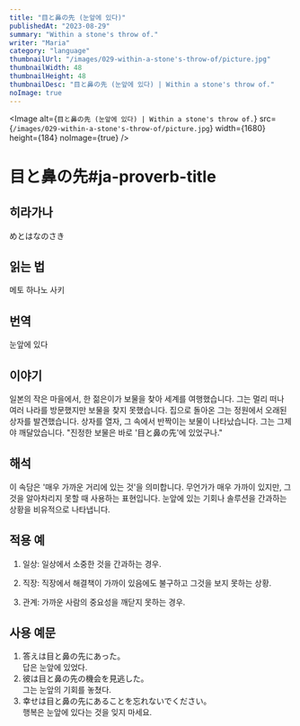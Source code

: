 ```yaml
---
title: "目と鼻の先 (눈앞에 있다)"
publishedAt: "2023-08-29"
summary: "Within a stone's throw of."
writer: "Maria"
category: "language"
thumbnailUrl: "/images/029-within-a-stone's-throw-of/picture.jpg"
thumbnailWidth: 48
thumbnailHeight: 48
thumbnailDesc: "目と鼻の先 (눈앞에 있다) | Within a stone's throw of."
noImage: true
---
```


<Image
  alt={`目と鼻の先 (눈앞에 있다) | Within a stone's throw of.`}
  src={`/images/029-within-a-stone's-throw-of/picture.jpg`}
  width={1680}
  height={184}
  noImage={true}
/>

# 目と鼻の先#ja-proverb-title

## 히라가나

めとはなのさき

## 읽는 법

메토 하나노 사키

## 번역

눈앞에 있다

## 이야기

일본의 작은 마을에서, 한 젊은이가 보물을 찾아 세계를 여행했습니다. 그는 멀리 떠나 여러 나라를 방문했지만 보물을 찾지 못했습니다. 집으로 돌아온 그는 정원에서 오래된 상자를 발견했습니다. 상자를 열자, 그 속에서 반짝이는 보물이 나타났습니다. 그는 그제야 깨달았습니다. "진정한 보물은 바로 '目と鼻の先'에 있었구나."

## 해석

이 속담은 '매우 가까운 거리에 있는 것'을 의미합니다. 무언가가 매우 가까이 있지만, 그것을 알아차리지 못할 때 사용하는 표현입니다. 눈앞에 있는 기회나 솔루션을 간과하는 상황을 비유적으로 나타냅니다.

## 적용 예

1. 일상: 일상에서 소중한 것을 간과하는 경우.

2. 직장: 직장에서 해결책이 가까이 있음에도 불구하고 그것을 보지 못하는 상황.

3. 관계: 가까운 사람의 중요성을 깨닫지 못하는 경우.

## 사용 예문

1. 答えは目と鼻の先にあった。<br /> 답은 눈앞에 있었다.
2. 彼は目と鼻の先の機会を見逃した。<br /> 그는 눈앞의 기회를 놓쳤다.
3. 幸せは目と鼻の先にあることを忘れないでください。<br /> 행복은 눈앞에 있다는 것을 잊지 마세요.
